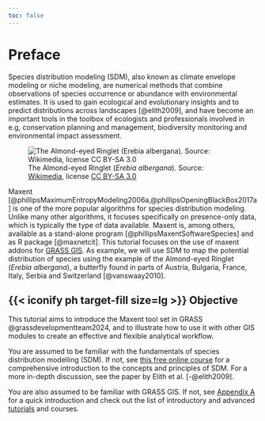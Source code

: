 ```yaml
---
toc: false
---
```


# Preface {.unnumbered}

Species distribution modeling (SDM), also known as climate envelope modeling or niche modeling, are numerical methods that combine observations of species occurrence or abundance with environmental estimates. It is used to gain ecological and evolutionary insights and to predict distributions across landscapes [@elith2009], and have become an important tools in the toolbox of ecologists and professionals involved in e.g, conservation planning and management, biodiversity monitoring and environmental impact assessment.

::: column-margin
![The Almond-eyed Ringlet (*Erebia albergana*). Source: [Wikimedia](https://commons.wikimedia.org/wiki/File:Erebia_alberganus.jpg), license [CC BY-SA 3.0](https://creativecommons.org/licenses/by-sa/3.0/)](images/Erebia_alberganus.jpg){#fig-erebiaalbergana}
:::

Maxent [@phillipsMaximumEntropyModeling2006a,@phillipsOpeningBlackBox2017a] is one of the more popular algorithms for species distribution modeling. Unlike many other algorithms, it focuses specifically on presence-only data, which is typically the type of data available. Maxent is, among others, available as a stand-alone program [@phillipsMaxentSoftwareSpecies] and as R package [@maxnetcit]. This tutorial focuses on the use of maxent addons for [GRASS GIS](https://grass.osgeo.org/learn/overview/). As example, we will use SDM to map the potential distribution of species using the example of the Almond-eyed Ringlet (*Erebia albergana*), a butterfly found in parts of Austria, Bulgaria, France, Italy, Serbia and Switzerland [@vanswaay2010].

::: {.callout-tip icon="false"}
## {{< iconify ph target-fill size=lg >}} Objective

This tutorial aims to introduce the Maxent tool set in GRASS @grassdevelopmentteam2024, and to illustrate how to use it with other GIS modules to create an effective and flexible analytical workflow.
:::

You are assumed to be familiar with the fundamentals of species distribution modelling (SDM). If not, see [this free online course](https://www.youtube.com/playlist?list=PL8nSYhbf9nDSotrn-JSZiJki1sTnnw3yS) for a comprehensive introduction to the concepts and principles of SDM. For a more in-depth discussion, see the paper by Elith et al. [-@elith2009].

You are also assumed to be familiar with GRASS GIS. If not, see [Appendix A](A1_grassbasics.qmd) for a quick introduction and check out the list of introductory and advanced [tutorials](https://grass.osgeo.org/learn/tutorials/) and courses.
